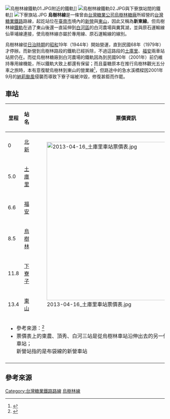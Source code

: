 [[File:烏樹林線鐵軌01.JPG|thumb]]附近的鐵軌]]
[[File:烏樹林線鐵軌02.JPG|thumb]]與下寮旗站間的鐵軌]]
[[File:下寮旗站.JPG|thumb]]
'''烏樹林線'''是一條曾由[[台灣糖業公司|台灣糖業公司]][[烏樹林糖廠|烏樹林糖廠]]所經營的[[台灣糖業鐵路|台灣糖業鐵路]]路線，起訖站位在[[臺南市|臺南市]]境內的[[新營區|新營]]與[[東山區_(臺南市)|東山]]，因此又稱為'''新東線'''{{r|鐵}}。但烏樹林線[[鐵軌|鐵軌]]在過了東山後還一直延伸到[[白河區|白河區]]的白河農場與糞箕湖，並與原石運輸線仙草埔線連接，使烏樹林線亦屬於專用線、原石運輸線的線別{{r|鐵}}。

烏樹林線從[[台灣日治時期|日治時期]]的[[昭和|昭和]]19年（1944年）開始營運，直到民國68年（1979年）才停辦{{r|鐵}}。而新營到烏樹林路段的鐵軌已經拆除，不過這路段的[[土庫里車站|土庫里]]、[[福安車站|福安]]兩車站站房仍在。而從烏樹林糖廠到白河農場的鐵軌因為到民國90年（2001年）前仍維持專用線機能，所以鐵軌大致上都還有保留；而且臺糖原本在推行烏樹林觀光五分車之旅時，本有意復駛烏樹林到東山的營業線<ref>{{cite news|url=http://www.libertytimes.com.tw/2007/new/may/31/today-south5.htm|title=糖鐵東山線 再傳爭取復駛|publisher=[[自由時報|自由時報]]|date=2007-05-31|deadurl=yes|archiveurl=https://archive.is/20130418203830/http://www.libertytimes.com.tw/2007/new/may/31/today-south5.htm|archivedate=2013-04-18}}</ref>，但路途中的急水溪橋樑因2001年9月的[[颱風納莉_(2001年)|納莉颱風]]侵襲而導致下寮子端被沖毀，修復甚鉅而作罷{{r|鐵}}。

== 車站 ==
{|class=wikitable
|-
!里程!!站名!!票價資訊
|-
|0||[[新營車站|北新]]||rowspan=6|[[File:2013-04-16_土庫里車站票價表.jpg|500px]]
|-
|5.0||[[土庫里車站|土庫里]]
|-
|6.6||[[福安車站|福安]]
|-
|8.5||[[烏樹林車站|烏樹林]]
|-
|11.8||[[下寮子車站|下寮子]]
|-
|13.4||[[東山車站_(臺南市)|東山]]
|-
|colspan=3|
*參考來源：<ref name="楊">{{cite book|author=楊鵬飛 |title=《台灣區鐵道古今站名詞典》|year=1999 |publisher=正中書局 |isbn=957-9736-46-4 |pages=270－271頁}}</ref>
*票價表上的東農、頂秀、白河三站是從烏樹林車站沿伸出去的另一條營業線「[[白河線|白河線]]」的車站；<br>新營站指的是布袋線的新營車站
|-
|}

== 參考來源 ==
{{reflist|refs=
<ref name="鐵">{{cite book|author=周俊霖、許永河 |title=《南瀛鐵道誌》 |publisher=臺南縣政府 |isbn=978-986-00-9695-8 |pages=127－147頁|date=2007年8月}}</ref>
}}

{{烏樹林線}}
{{台灣糖業鐵道}}

[[Category:台灣糖業鐵路路線|Category:台灣糖業鐵路路線]]
[[Category:烏樹林線|]]